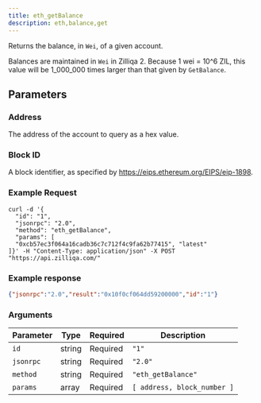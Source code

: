 ```yaml
---
title: eth_getBalance
description: eth,balance,get
---
```


Returns the balance, in `Wei`, of a given account.

Balances are maintained in `Wei` in Zilliqa 2. Because 1 wei = 10^6 ZIL, this value will be 1_000_000 times larger than that given by `GetBalance`.

## Parameters

### Address

The address of the account to query as a hex value.

### Block ID

A block identifier, as specified by https://eips.ethereum.org/EIPS/eip-1898.

### Example Request

<CodeGroup>

```shell cURL
curl -d '{
  "id": "1",
  "jsonrpc": "2.0",
  "method": "eth_getBalance",
  "params": [
  "0xcb57ec3f064a16cadb36c7c712f4c9fa62b77415", "latest"
]}' -H "Content-Type: application/json" -X POST "https://api.zilliqa.com/"
```

</CodeGroup>

### Example response

```json
{"jsonrpc":"2.0","result":"0x10f0cf064dd59200000","id":"1"}
```

### Arguments

| Parameter | Type   | Required | Description                 |
|-----------|--------|----------|-----------------------------|
| `id`      | string | Required | `"1"`                       |
| `jsonrpc` | string | Required | `"2.0"`                     |
| `method`  | string | Required | `"eth_getBalance"`          |
| `params`  | array  | Required | `[ address, block_number ]` |